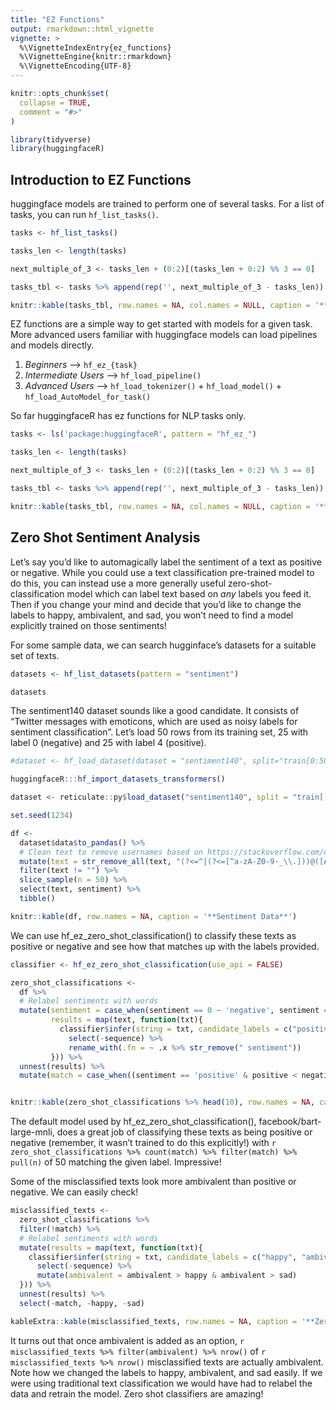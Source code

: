 ```yaml
---
title: "EZ Functions"
output: rmarkdown::html_vignette
vignette: >
  %\VignetteIndexEntry{ez_functions}
  %\VignetteEngine{knitr::rmarkdown}
  %\VignetteEncoding{UTF-8}
---
```


```r
knitr::opts_chunk$set(
  collapse = TRUE,
  comment = "#>"
)
```

```r
library(tidyverse)
library(huggingfaceR)
```

## Introduction to EZ Functions

huggingface models are trained to perform one of several tasks. For a list of tasks, you can run `hf_list_tasks()`.

```r

tasks <- hf_list_tasks()

tasks_len <- length(tasks)

next_multiple_of_3 <- tasks_len + (0:2)[(tasks_len + 0:2) %% 3 == 0]

tasks_tbl <- tasks %>% append(rep('', next_multiple_of_3 - tasks_len)) %>%  matrix(ncol = 3, byrow = TRUE) %>% as.data.frame()

knitr::kable(tasks_tbl, row.names = NA, col.names = NULL, caption = '**Huggingface Tasks**')
```

EZ functions are a simple way to get started with models for a given task. More advanced users familiar with huggingface models can load pipelines and models directly.

1.  *Beginners* --> `hf_ez_{task}`
2.  *Intermediate Users* --> `hf_load_pipeline()`
3.  *Advanced Users* --> `hf_load_tokenizer()` + `hf_load_model()` + `hf_load_AutoModel_for_task()`

So far huggingfaceR has ez functions for NLP tasks only.

```r

tasks <- ls('package:huggingfaceR', pattern = "hf_ez_")

tasks_len <- length(tasks)

next_multiple_of_3 <- tasks_len + (0:2)[(tasks_len + 0:2) %% 3 == 0]

tasks_tbl <- tasks %>% append(rep('', next_multiple_of_3 - tasks_len)) %>%  matrix(ncol = 3, byrow = TRUE) %>% as.data.frame()

knitr::kable(tasks_tbl, row.names = NA, col.names = NULL, caption = '**Implemented EZ Functions**')
```

## Zero Shot Sentiment Analysis

Let's say you'd like to automagically label the sentiment of a text as positive or negative. While you could use a text classification pre-trained model to do this, you can instead use a more generally useful zero-shot-classification model which can label text based on *any* labels you feed it. Then if you change your mind and decide that you'd like to change the labels to happy, ambivalent, and sad, you won't need to find a model explicitly trained on those sentiments!

For some sample data, we can search hugginface's datasets for a suitable set of texts.

```r

datasets <- hf_list_datasets(pattern = "sentiment")

datasets
```

The sentiment140 dataset sounds like a good candidate. It consists of "Twitter messages with emoticons, which are used as noisy labels for sentiment classification". Let's load 50 rows from its training set, 25 with label 0 (negative) and 25 with label 4 (positive).

```r

#dataset <- hf_load_dataset(dataset = "sentiment140", split="train[0:50]")

huggingfaceR:::hf_import_datasets_transformers()

dataset <- reticulate::py$load_dataset("sentiment140", split = "train[:30]+train[-30:]")

set.seed(1234)

df <-
  dataset$data$to_pandas() %>%
  # Clean text to remove usernames based on https://stackoverflow.com/questions/2304632/regex-for-twitter-username
  mutate(text = str_remove_all(text, "(?<=^|(?<=[^a-zA-Z0-9-_\\.]))@([A-Za-z]+[A-Za-z0-9-_]+)") %>% str_squish()) %>%
  filter(text != "") %>%
  slice_sample(n = 50) %>%
  select(text, sentiment) %>%
  tibble()

knitr::kable(df, row.names = NA, caption = '**Sentiment Data**')

```

We can use hf_ez_zero_shot_classification() to classify these texts as positive or negative and see how that matches up with the labels provided.

```r

classifier <- hf_ez_zero_shot_classification(use_api = FALSE)

zero_shot_classifications <- 
  df %>%
  # Relabel sentiments with words
  mutate(sentiment = case_when(sentiment == 0 ~ 'negative', sentiment == 4 ~ 'positive'),
         results = map(text, function(txt){
           classifier$infer(string = txt, candidate_labels = c("positive sentiment", "negative sentiment")) %>% 
             select(-sequence) %>% 
             rename_with(.fn = ~ .x %>% str_remove(" sentiment"))
         })) %>% 
  unnest(results) %>%
  mutate(match = case_when((sentiment == 'positive' & positive < negative) | (sentiment == 'negative' & negative < positive) ~ FALSE, TRUE ~ TRUE))


knitr::kable(zero_shot_classifications %>% head(10), row.names = NA, caption = '**Zero Shot Classifications**', digits = 2)
```

The default model used by hf_ez_zero_shot_classification(), facebook/bart-large-mnli, does a great job of classifying these texts as being positive or negative (remember, it wasn't trained to do this explicitly!) with `r zero_shot_classifications %>% count(match) %>% filter(match) %>% pull(n)` of 50 matching the given label. Impressive!

Some of the misclassified texts look more ambivalent than positive or negative. We can easily check!

```r

misclassified_texts <- 
  zero_shot_classifications %>%
  filter(!match) %>%
  # Relabel sentiments with words
  mutate(results = map(text, function(txt){
    classifier$infer(string = txt, candidate_labels = c("happy", "ambivalent", "sad")) %>% 
      select(-sequence) %>% 
      mutate(ambivalent = ambivalent > happy & ambivalent > sad)
  })) %>% 
  unnest(results) %>%
  select(-match, -happy, -sad)

kableExtra::kable(misclassified_texts, row.names = NA, caption = '**Zero Shot Misclassifications**', digits = 2)
```
It turns out that once ambivalent is added as an option, `r misclassified_texts %>% filter(ambivalent) %>% nrow()` of `r misclassified_texts %>% nrow()` misclassified texts are actually ambivalent. Note how we changed the labels to happy, ambivalent, and sad easily. If we were using traditional text classification we would have had to relabel the data and retrain the model. Zero shot classifiers are amazing!
